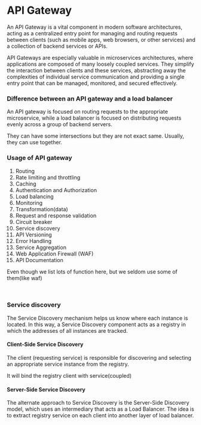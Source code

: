 # API Gateway



An API Gateway is a vital component in modern software architectures, acting as a centralized entry point for managing and routing requests between clients (such as mobile apps, web browsers, or other services) and a collection of backend services or APIs.

API Gateways are especially valuable in microservices architectures, where applications are composed of many loosely coupled services. They simplify the interaction between clients and these services, abstracting away the complexities of individual service communication and providing a single entry point that can be managed, monitored, and secured effectively.



### Difference between an API gateway and a load balancer

An API gateway is focused on routing requests to the appropriate microservice, while a load balancer is focused on distributing requests evenly across a group of backend servers.

They can have some intersections but they are not exact same. Usually, they can use together.


### Usage of API gateway

1. Routing
2. Rate limiting and throttling
3. Caching
4. Authentication and Authorization
5. Load balancing
6. Monitoring
7. Transformation(data)
8. Request and response validation
9. Circuit breaker
10. Service discovery
11. API Versioning
12. Error Handling
13. Service Aggregation
14. Web Application Firewall (WAF)
15. API Documentation

Even though we list lots of function here, but we seldom use some of them(like waf)

<br/>

### Service discovery

The Service Discovery mechanism helps us know where each instance is located. In this way, a Service Discovery component acts as a registry in which the addresses of all instances are tracked. 

#### Client-Side Service Discovery

The client (requesting service) is responsible for discovering and selecting an appropriate service instance from the registry.

It will bind the registry client with service(coupled)

#### Server-Side Service Discovery

The alternate approach to Service Discovery is the Server-Side Discovery model, which uses an intermediary that acts as a Load Balancer. The idea is to extract registry service on each client into another layer of load balancer.
